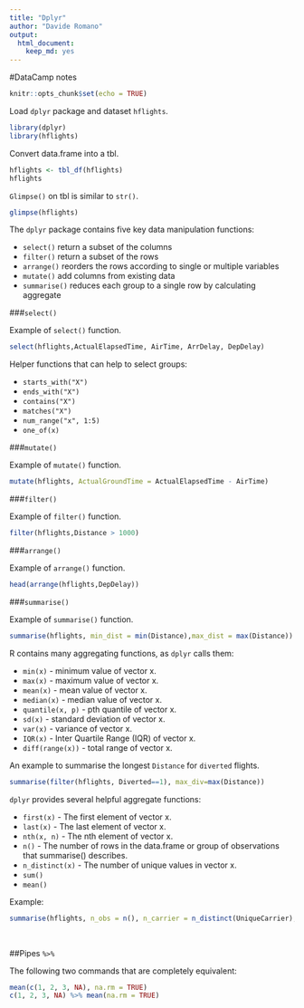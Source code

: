 ---
title: "Dplyr"
author: "Davide Romano"
output: 
  html_document: 
    keep_md: yes
---

#DataCamp notes

```{r setup, include=FALSE}
knitr::opts_chunk$set(echo = TRUE)
```

Load `dplyr` package and dataset `hflights`.

```{r, message=FALSE, warning=FALSE}
library(dplyr)
library(hflights)
```

Convert data.frame into a tbl.

```{r}
hflights <- tbl_df(hflights)
hflights
```

`Glimpse()` on tbl is similar to `str()`.

```{r}
glimpse(hflights)
```

The `dplyr` package contains five key data manipulation functions:

* `select()` return a subset of the columns
* `filter()` return a subset of the rows
* `arrange()` reorders the rows according to single or multiple variables
* `mutate()` add columns from existing data
* `summarise()` reduces each group to a single row by calculating aggregate 

###`select()`

Example of `select()` function.

```{r}
select(hflights,ActualElapsedTime, AirTime, ArrDelay, DepDelay)
```

Helper functions that can help to select groups:

* `starts_with("X")`
* `ends_with("X")`
* `contains("X")`
* `matches("X")`
* `num_range("x", 1:5)`
* `one_of(x)`

###`mutate()`

Example of `mutate()` function.

```{r}
mutate(hflights, ActualGroundTime = ActualElapsedTime - AirTime)
```

###`filter()`

Example of `filter()` function.

```{r}
filter(hflights,Distance > 1000)
```

###`arrange()`

Example of `arrange()` function.

```{r}
head(arrange(hflights,DepDelay))
```

###`summarise()`

Example of `summarise()` function.

```{r}
summarise(hflights, min_dist = min(Distance),max_dist = max(Distance))
```

R contains many aggregating functions, as `dplyr` calls them:

* `min(x)` - minimum value of vector x.
* `max(x)` - maximum value of vector x.
* `mean(x)` - mean value of vector x.
* `median(x)` - median value of vector x.
* `quantile(x, p)` - pth quantile of vector x.
* `sd(x)` - standard deviation of vector x.
* `var(x)` - variance of vector x.
* `IQR(x)` - Inter Quartile Range (IQR) of vector x.
* `diff(range(x))` - total range of vector x.

An example to summarise the longest `Distance` for `diverted` flights.

```{r}
summarise(filter(hflights, Diverted==1), max_div=max(Distance))
```

`dplyr` provides several helpful aggregate functions:

* `first(x)` - The first element of vector x.
* `last(x)` - The last element of vector x.
* `nth(x, n)` - The nth element of vector x.
* `n()` - The number of rows in the data.frame or group of observations that summarise() describes.
* `n_distinct(x)` - The number of unique values in vector x.
* `sum()`
* `mean()`

Example:

```{r}
summarise(hflights, n_obs = n(), n_carrier = n_distinct(UniqueCarrier), n_dest = n_distinct(Dest))
```

<br>

##Pipes `%>%`

The following two commands that are completely equivalent:

```{r, message=FALSE, warning=FALSE}
mean(c(1, 2, 3, NA), na.rm = TRUE)
c(1, 2, 3, NA) %>% mean(na.rm = TRUE)
```

